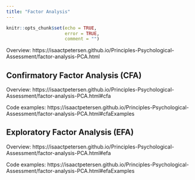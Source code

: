 ```yaml
---
title: "Factor Analysis"
---
```


```r
knitr::opts_chunk$set(echo = TRUE,
                      error = TRUE,
                      comment = "")
```

Overview:
https://isaactpetersen.github.io/Principles-Psychological-Assessment/factor-analysis-PCA.html

## Confirmatory Factor Analysis (CFA)

Overview:
https://isaactpetersen.github.io/Principles-Psychological-Assessment/factor-analysis-PCA.html#cfa

Code examples:
https://isaactpetersen.github.io/Principles-Psychological-Assessment/factor-analysis-PCA.html#cfaExamples

## Exploratory Factor Analysis (EFA)

Overview:
https://isaactpetersen.github.io/Principles-Psychological-Assessment/factor-analysis-PCA.html#efa

Code examples:
https://isaactpetersen.github.io/Principles-Psychological-Assessment/factor-analysis-PCA.html#efaExamples
